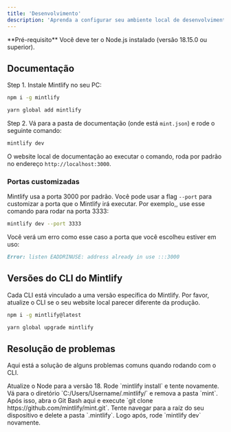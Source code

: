 ```yaml
---
title: 'Desenvolvimento'
description: 'Aprenda a configurar seu ambiente local de desenvolvimento'
---
```


<Info>
  **Pré-requisito** Você deve ter o Node.js instalado (versão 18.15.0 ou superior).
</Info>

## Documentação

Step 1. Instale Mintlify no seu PC:

<CodeGroup>

```bash npm
npm i -g mintlify
```

```bash yarn
yarn global add mintlify
```

</CodeGroup>

Step 2. Vá para a pasta de documentação (onde está `mint.json`) e rode o seguinte comando:

```bash
mintlify dev
```

O website local de documentação ao executar o comando, roda por padrão no endereço `http://localhost:3000`.

### Portas customizadas

Mintlify usa a porta 3000 por padrão. Você pode usar a flag `--port` para customizar a porta que o Mintlify irá
executar. Por exemplo,, use esse comando para rodar na porta 3333:

```bash
mintlify dev --port 3333
```

Você verá um erro como esse caso a porta que você escolheu estiver em uso:

```md
Error: listen EADDRINUSE: address already in use :::3000
```

## Versões do CLI do Mintlify

Cada CLI está vinculado a uma versão específica do Mintlify. Por favor, atualize o CLI se o seu website local
parecer diferente da produção.

<CodeGroup>

```bash npm
npm i -g mintlify@latest
```

```bash yarn
yarn global upgrade mintlify
```

</CodeGroup>

## Resolução de problemas

Aqui está a solução de alguns problemas comuns quando rodando com o CLI.

<AccordionGroup>
  <Accordion title="Mintlify não está carregando">
    Atualize o Node para a versão 18. Rode `mintlify install` e tente novamente.
  </Accordion>
  <Accordion title="Nenhum arquivo ou diretório no Windows">
    Vá para o diretório `C:/Users/Username/.mintlify/` e remova a pasta `mint`.
    Após isso, abra o Git Bash aqui e execute `git clone https://github.com/mintlify/mint.git`.
  </Accordion>
  <Accordion title="Erro desconhecido">
    Tente navegar para a raíz do seu dispositivo e delete a pasta `.mintlify`.
    Logo após, rode `mintlify dev` novamente.
  </Accordion>
</AccordionGroup>
